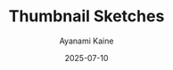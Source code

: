 ---
layout: ../../../layouts/PostLayout.astro
title: "Thumbnail Sketches"
date: 2025-07-10
author: "Ayanami Kaine"
tags: ["Art", "Sketches"]
published: false
---